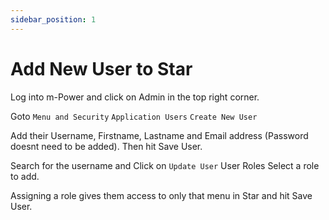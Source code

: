 ```yaml
---
sidebar_position: 1
---
```


# Add New User to Star

Log into m-Power and click on <icon inline icon="iconamoon:settings-fill"/> Admin in the top right corner.

Goto `Menu and Security` <icon inline icon="zondicons:arrow-right" /> `Application Users` <icon inline icon="zondicons:arrow-right" /> `Create New User`

Add their Username, Firstname, Lastname and Email address (Password doesnt need to be added). Then hit Save User.

Search for the username and Click on `Update User` <icon inline icon="zondicons:arrow-right" /> User Roles <icon inline icon="zondicons:arrow-right" /> Select a role to add. 

Assigning a role gives them access to only that menu in Star and hit Save User. 
